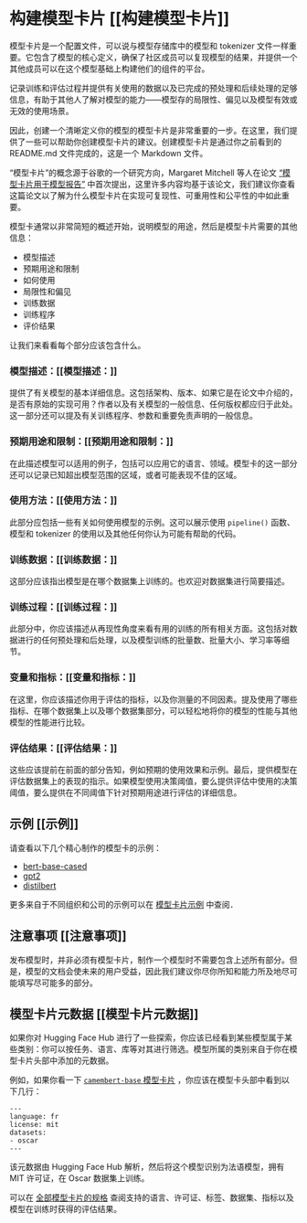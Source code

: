 # 构建模型卡片 [[构建模型卡片]]

<CourseFloatingBanner
    chapter={4}
    classNames="absolute z-10 right-0 top-0"
/>

模型卡片是一个配置文件，可以说与模型存储库中的模型和 tokenizer 文件一样重要。它包含了模型的核心定义，确保了社区成员可以复现模型的结果，并提供一个其他成员可以在这个模型基础上构建他们的组件的平台。

记录训练和评估过程并提供有关使用的数据以及已完成的预处理和后续处理的足够信息，有助于其他人了解对模型的能力——模型存的局限性、偏见以及模型有效或无效的使用场景。

因此，创建一个清晰定义你的模型的模型卡片是非常重要的一步。在这里，我们提供了一些可以帮助你创建模型卡片的建议。创建模型卡片是通过你之前看到的 README.md 文件完成的，这是一个 Markdown 文件。

“模型卡片”的概念源于谷歌的一个研究方向，Margaret Mitchell 等人在论文 [“模型卡片用于模型报告”](https://arxiv.org/abs/1810.03993) 中首次提出，这里许多内容均基于该论文，我们建议你查看这篇论文以了解为什么模型卡片在实现可复现性、可重用性和公平性的中如此重要。

模型卡通常以非常简短的概述开始，说明模型的用途，然后是模型卡片需要的其他信息：

- 模型描述
- 预期用途和限制
- 如何使用
- 局限性和偏见
- 训练数据
- 训练程序
- 评价结果

让我们来看看每个部分应该包含什么。

### 模型描述：[[模型描述：]]

提供了有关模型的基本详细信息。这包括架构、版本、如果它是在论文中介绍的，是否有原始的实现可用？作者以及有关模型的一般信息、任何版权都应归于此处。这一部分还可以提及有关训练程序、参数和重要免责声明的一般信息。

### 预期用途和限制：[[预期用途和限制：]]

在此描述模型可以适用的例子，包括可以应用它的语言、领域。模型卡的这一部分还可以记录已知超出模型范围的区域，或者可能表现不佳的区域。

### 使用方法：[[使用方法：]]

此部分应包括一些有关如何使用模型的示例。这可以展示使用 `pipeline()` 函数、模型和 tokenizer 的使用以及其他任何你认为可能有帮助的代码。

### 训练数据：[[训练数据：]]

这部分应该指出模型是在哪个数据集上训练的。也欢迎对数据集进行简要描述。

### 训练过程：[[训练过程：]]

此部分中，你应该描述从再现性角度来看有用的训练的所有相关方面。这包括对数据进行的任何预处理和后处理，以及模型训练的批量数、批量大小、学习率等细节。

### 变量和指标：[[变量和指标：]]

在这里，你应该描述你用于评估的指标，以及你测量的不同因素。提及使用了哪些指标、在哪个数据集上以及哪个数据集部分，可以轻松地将你的模型的性能与其他模型的性能进行比较。

### 评估结果：[[评估结果：]]

这些应该提前在前面的部分告知，例如预期的使用效果和示例。最后，提供模型在评估数据集上的表现的指示。如果模型使用决策阈值，要么提供评估中使用的决策阈值，要么提供在不同阈值下针对预期用途进行评估的详细信息。

## 示例 [[示例]]

请查看以下几个精心制作的模型卡的示例：

* [bert-base-cased](https://huggingface.co/bert-base-cased) 
* [gpt2](https://huggingface.co/gpt2) 
* [distilbert](https://huggingface.co/distilbert-base-uncased) 

更多来自于不同组织和公司的示例可以在 [模型卡片示例](https://github.com/huggingface/model_card/blob/master/examples.md) 中查阅．

## 注意事项 [[注意事项]]

发布模型时，并非必须有模型卡片，制作一个模型时不需要包含上述所有部分。但是，模型的文档会使未来的用户受益，因此我们建议你尽你所知和能力所及地尽可能填写尽可能多的部分。

## 模型卡片元数据 [[模型卡片元数据]]

如果你对 Hugging Face Hub 进行了一些探索，你应该已经看到某些模型属于某些类别：你可以按任务、语言、库等对其进行筛选。模型所属的类别来自于你在模型卡片头部中添加的元数据。

例如，如果你看一下 [`camembert-base` 模型卡片](https://huggingface.co/camembert-base/blob/main/README.md) ，你应该在模型卡头部中看到以下几行：

```
---
language: fr
license: mit
datasets:
- oscar
---
```

该元数据由 Hugging Face Hub 解析，然后将这个模型识别为法语模型，拥有 MIT 许可证，在 Oscar 数据集上训练。

可以在 [全部模型卡片的规格](https://raw.githubusercontent.com/huggingface/huggingface_hub/main/modelcard.md) 查阅支持的语言、许可证、标签、数据集、指标以及模型在训练时获得的评估结果。